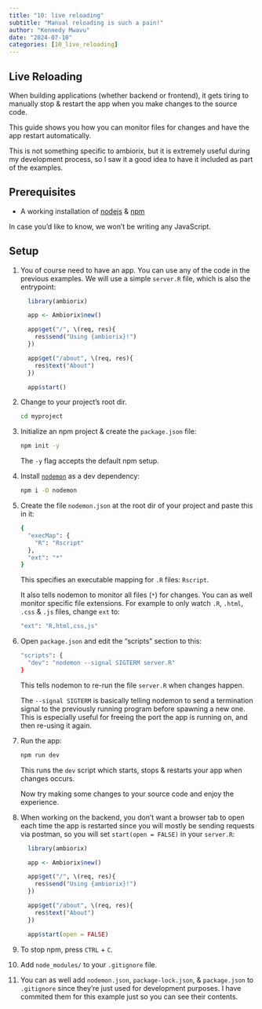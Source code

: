 ```yaml
---
title: "10: live reloading"
subtitle: "Manual reloading is such a pain!"
author: "Kennedy Mwavu"
date: "2024-07-10"
categories: [10_live_reloading]
---
```


## Live Reloading

When building applications (whether backend or frontend), it gets tiring to manually stop & restart the app when you make changes to the source code.

This guide shows you how you can monitor files for changes and have the app restart automatically.

::: {.callout-note}

This is not something specific to ambiorix, but it is extremely useful during my development process, so I saw it a good idea to have it included as part of the examples.

:::

## Prerequisites

- A working installation of [nodejs](https://nodejs.org/en) & [npm](https://docs.npmjs.com/downloading-and-installing-node-js-and-npm)

In case you'd like to know, we won't be writing any JavaScript.

## Setup

1. You of course need to have an app. You can use any of the code in the previous examples. We will use a simple `server.R` file, which is also the entrypoint:
    
    ```R
      library(ambiorix)

      app <- Ambiorix$new()

      app$get("/", \(req, res){
        res$send("Using {ambiorix}!")
      })

      app$get("/about", \(req, res){
        res$text("About")
      })

      app$start()
    ```

1. Change to your project's root dir.
   
   ```bash
   cd myproject
   ```
1. Initialize an npm project & create the `package.json` file:

   ```bash
   npm init -y
   ```
    The `-y` flag accepts the default npm setup.
1. Install [`nodemon`](https://www.npmjs.com/package/nodemon) as a dev dependency:
   
   ```bash
   npm i -D nodemon
   ```
1. Create the file `nodemon.json` at the root dir of your project and paste this in it:
    
    ```bash
    {
      "execMap": {
        "R": "Rscript"
      },
      "ext": "*"
    }
    ```
    This specifies an executable mapping for `.R` files: `Rscript`. 
    
    It also tells nodemon to monitor all files (`*`) for changes.
    You can as well monitor specific file extensions. For example to only watch `.R`, `.html`, `.css` & `.js` files, change `ext` to:

    ```bash
    "ext": "R,html,css,js"
    ```
1. Open `package.json` and edit the "scripts" section to this:
    
    ```bash
    "scripts": {
      "dev": "nodemon --signal SIGTERM server.R"
    }
    ```
   This tells nodemon to re-run the file `server.R` when changes happen.

   The `--signal SIGTERM` is basically telling nodemon to send a termination signal to the previously running program before spawning a new one. This is especially useful for freeing the port the app is running on, and then re-using it again.

1. Run the app:
   
      ```bash
      npm run dev
      ```
      This runs the `dev` script which starts, stops & restarts your app when changes occurs.

      Now try making some changes to your source code and enjoy the experience.

2. When working on the backend, you don't want a browser tab to open each time the app is restarted since you will mostly be sending requests via postman, so you will set `start(open = FALSE)` in your `server.R`:
    
    ```R
      library(ambiorix)

      app <- Ambiorix$new()

      app$get("/", \(req, res){
        res$send("Using {ambiorix}!")
      })

      app$get("/about", \(req, res){
        res$text("About")
      })

      app$start(open = FALSE)
    ```

1. To stop npm, press `CTRL` + `C`.
1. Add `node_modules/` to your `.gitignore` file.
1. You can as well add `nodemon.json`, `package-lock.json`, & `package.json` to `.gitignore` since they're just used for development purposes. I have commited them for this example just so you can see their contents.
